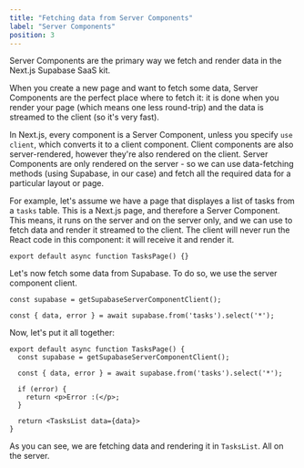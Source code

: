 ```yaml
---
title: "Fetching data from Server Components"
label: "Server Components"
position: 3
---
```


Server Components are the primary way we fetch and render data in the Next.js Supabase SaaS kit. 

When you create a new page and want to fetch some data, Server Components are the perfect place where to fetch it: it is done when you render your page (which means one less round-trip) and the data is streamed to the client (so it's very fast).

In Next.js, every component is a Server Component, unless you specify `use client`, which converts it to a client component. Client components are also server-rendered, however they're also rendered on the client. Server Components are only rendered on the server - so we can use data-fetching methods (using Supabase, in our case) and fetch all the required data for a particular layout or page.

For example, let's assume we have a page that displayes a list of tasks from a `tasks` table. This is a Next.js page, and therefore a Server Component. This means, it runs on the server and on the server only, and we can use to fetch data and render it streamed to the client. The client will never run the React code in this component: it will receive it and render it.

```tsx
export default async function TasksPage() {}
```

Let's now fetch some data from Supabase. To do so, we use the server component client.

```tsx
const supabase = getSupabaseServerComponentClient();

const { data, error } = await supabase.from('tasks').select('*');
```

Now, let's put it all together:

```tsx
export default async function TasksPage() {
  const supabase = getSupabaseServerComponentClient();

  const { data, error } = await supabase.from('tasks').select('*');

  if (error) {
    return <p>Error :(</p>;
  }

  return <TasksList data={data}>
}
```

As you can see, we are fetching data and rendering it in `TasksList`. All on the server.